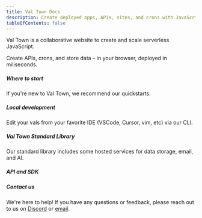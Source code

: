 ```yaml
---
title: Val Town Docs
description: Create deployed apps, APIs, sites, and crons with JavaScript
tableOfContents: false
---
```



Val Town is a collaborative website to create and scale serverless JavaScript.

Create APIs, crons, and store data – in your browser, deployed in miliseconds.

<LinkCard
  title="What is a val?"
  description="A collaborative folder of deployed code"
  href="/vals/"
/>

##### Where to start

If you're new to Val Town, we recommend our quickstarts:

<CardGrid>
  <LinkCard
    title="Your first HTTP endpoint"
    description="Create a link-in-bio website"
    href="/quickstarts/first-website"
  />
  <LinkCard
    title="Your first cron val"
    description="Send yourself a daily weather email"
    href="/quickstarts/first-cron"
  />
</CardGrid>

##### Local development

Edit your vals from your favorite IDE (VSCode, Cursor, vim, etc) via our CLI.

<LinkCard
  title="Val Town CLI"
  description="Create and manage vals from your terminal"
  href="https://github.com/val-town/vt"
/>

##### Val Town Standard Library

Our standard library includes some hosted services for data storage, email, and AI.

<CardGrid>
  <LinkCard
    title="SQLite"
    description="Store and retrieve structured data"
    href="/std/sqlite"
  />
  <LinkCard
    title="Blob Storage"
    description="Store and retrieve any data"
    href="/std/blob"
  />
  <LinkCard
    title="OpenAI"
    description="Use the OpenAI API"
    href="/std/openai"
  />
  <LinkCard title="Email" description="Send emails" href="/std/email" />
</CardGrid>

##### API and SDK

<CardGrid>
  <LinkCard
    title="REST API"
    description="Access Val Town programmatically"
    href="/api/"
  />
  <LinkCard
    title="JavaScript SDK"
    description="Interact with Val Town from JavaScript"
    href="/api/sdk"
  />
</CardGrid>

##### Contact us

We're here to help! If you have any questions or feedback, please reach out to us on [Discord](https://discord.gg/dHv45uN5RY) or [email](mailto:docs-help@val.town).
